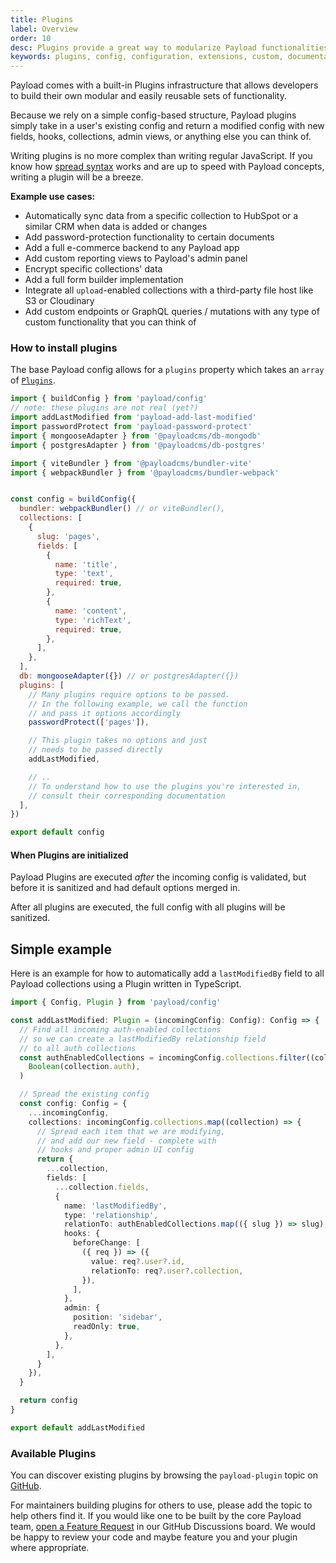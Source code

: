 ```yaml
---
title: Plugins
label: Overview
order: 10
desc: Plugins provide a great way to modularize Payload functionalities into easy-to-use enhancements and extensions of your Payload apps.
keywords: plugins, config, configuration, extensions, custom, documentation, Content Management System, cms, headless, javascript, node, react, express
---
```


Payload comes with a built-in Plugins infrastructure that allows developers to build their own modular and easily reusable sets of functionality.

<Banner type="success">
  Because we rely on a simple config-based structure, Payload plugins simply take in a user's
  existing config and return a modified config with new fields, hooks, collections, admin views, or
  anything else you can think of.
</Banner>

Writing plugins is no more complex than writing regular JavaScript. If you know how [spread syntax](https://developer.mozilla.org/en-US/docs/Web/JavaScript/Reference/Operators/Spread_syntax) works and are up to speed with Payload concepts, writing a plugin will be a breeze.

**Example use cases:**

- Automatically sync data from a specific collection to HubSpot or a similar CRM when data is added or changes
- Add password-protection functionality to certain documents
- Add a full e-commerce backend to any Payload app
- Add custom reporting views to Payload's admin panel
- Encrypt specific collections' data
- Add a full form builder implementation
- Integrate all `upload`-enabled collections with a third-party file host like S3 or Cloudinary
- Add custom endpoints or GraphQL queries / mutations with any type of custom functionality that you can think of

### How to install plugins

The base Payload config allows for a `plugins` property which takes an `array` of [`Plugins`](https://github.com/payloadcms/payload/blob/master/src/config/types.ts#L21).

```js
import { buildConfig } from 'payload/config'
// note: these plugins are not real (yet?)
import addLastModified from 'payload-add-last-modified'
import passwordProtect from 'payload-password-protect'
import { mongooseAdapter } from '@payloadcms/db-mongodb'
import { postgresAdapter } from '@payloadcms/db-postgres'

import { viteBundler } from '@payloadcms/bundler-vite'
import { webpackBundler } from '@payloadcms/bundler-webpack'


const config = buildConfig({
  bundler: webpackBundler() // or viteBundler(),
  collections: [
    {
      slug: 'pages',
      fields: [
        {
          name: 'title',
          type: 'text',
          required: true,
        },
        {
          name: 'content',
          type: 'richText',
          required: true,
        },
      ],
    },
  ],
  db: mongooseAdapter({}) // or postgresAdapter({})
  plugins: [
    // Many plugins require options to be passed.
    // In the following example, we call the function
    // and pass it options accordingly
    passwordProtect(['pages']),

    // This plugin takes no options and just
    // needs to be passed directly
    addLastModified,

    // ..
    // To understand how to use the plugins you're interested in,
    // consult their corresponding documentation
  ],
})

export default config
```

#### When Plugins are initialized

Payload Plugins are executed _after_ the incoming config is validated, but before it is sanitized and had default options merged in.

After all plugins are executed, the full config with all plugins will be sanitized.

## Simple example

Here is an example for how to automatically add a `lastModifiedBy` field to all Payload collections using a Plugin written in TypeScript.

```ts
import { Config, Plugin } from 'payload/config'

const addLastModified: Plugin = (incomingConfig: Config): Config => {
  // Find all incoming auth-enabled collections
  // so we can create a lastModifiedBy relationship field
  // to all auth collections
  const authEnabledCollections = incomingConfig.collections.filter((collection) =>
    Boolean(collection.auth),
  )

  // Spread the existing config
  const config: Config = {
    ...incomingConfig,
    collections: incomingConfig.collections.map((collection) => {
      // Spread each item that we are modifying,
      // and add our new field - complete with
      // hooks and proper admin UI config
      return {
        ...collection,
        fields: [
          ...collection.fields,
          {
            name: 'lastModifiedBy',
            type: 'relationship',
            relationTo: authEnabledCollections.map(({ slug }) => slug),
            hooks: {
              beforeChange: [
                ({ req }) => ({
                  value: req?.user?.id,
                  relationTo: req?.user?.collection,
                }),
              ],
            },
            admin: {
              position: 'sidebar',
              readOnly: true,
            },
          },
        ],
      }
    }),
  }

  return config
}

export default addLastModified
```

### Available Plugins

You can discover existing plugins by browsing the `payload-plugin` topic on [GitHub](https://github.com/topics/payload-plugin).

For maintainers building plugins for others to use, please add the topic to help others find it. If you would like one to be built by the core Payload team, [open a Feature Request](https://github.com/payloadcms/payload/discussions) in our GitHub Discussions board. We would be happy to review your code and maybe feature you and your plugin where appropriate.

